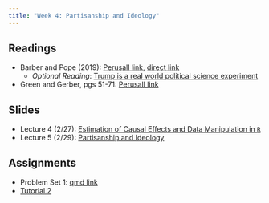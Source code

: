 ```yaml
---
title: "Week 4: Partisanship and Ideology"
---
```


## Readings

-   Barber and Pope (2019): [Perusall link](https://app.perusall.com/courses/17-831-data-and-politics/does-party-trump-ideology-disentangling-party-and-ideology-in-america), [direct link](https://www.cambridge.org/core/journals/american-political-science-review/article/does-party-trump-ideology-disentangling-party-and-ideology-in-america/B5BAD0AE947BD3CF18D51D399263C8D3)
    -   *Optional Reading*: [Trump is a real world political science experiment](https://www.vox.com/science-and-health/2017/10/11/16288690/trump-political-science-psychology-follow-the-leader)
-   Green and Gerber, pgs 51-71: [Perusall link](https://app.perusall.com/courses/17-831-data-and-politics/_/dashboard/documents/document-NbSW5QLZB992ExiG4)

## Slides

-   Lecture 4 (2/27): [Estimation of Causal Effects and Data Manipulation in `R`](../lectures/04-estimation_dplyr/estimation_dplyr.qmd)
-   Lecture 5 (2/29): [Partisanship and Ideology](../lectures/05-partisanship/partisanship.qmd)

## Assignments

-   Problem Set 1: [qmd link](https://www.dropbox.com/scl/fi/d8ywmrj5jk3olgmji9pd6/pset1.qmd?rlkey=g609rnq5kckjiq0rohwb7w8eb&dl=0)
-   [Tutorial 2](https://dhidalgo.shinyapps.io/Tutorial-2/)
